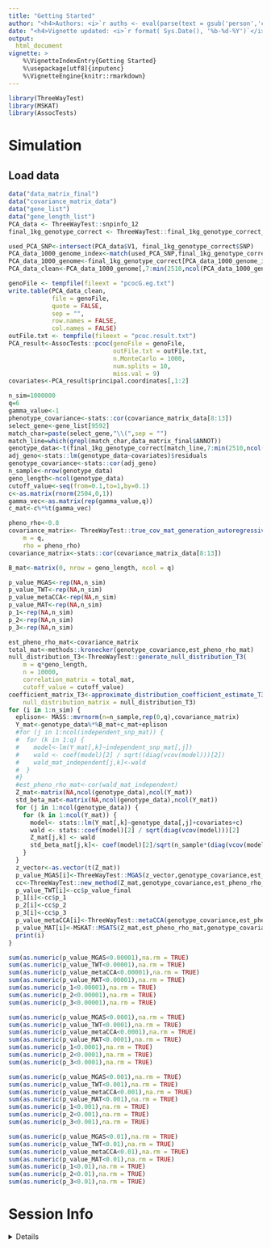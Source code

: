 ```yaml
---
title: "Getting Started" 
author: "<h4>Authors: <i>`r auths <- eval(parse(text = gsub('person','c',read.dcf('../DESCRIPTION', fields = 'Authors@R'))));paste(auths[names(auths)=='given'],auths[names(auths)=='family'], collapse = ', ')`</i></h4>" 
date: "<h4>Vignette updated: <i>`r format( Sys.Date(), '%b-%d-%Y')`</i></h4>"
output:
  html_document
vignette: >
    %\VignetteIndexEntry{Getting Started} 
    %\usepackage[utf8]{inputenc}
    %\VignetteEngine{knitr::rmarkdown}
---
```



```r
library(ThreeWayTest)
library(MSKAT)
library(AssocTests)
```

# Simulation

## Load data 

```r
data("data_matrix_final") 
data("covariance_matrix_data")
data("gene_list")
data("gene_length_list") 
PCA_data <- ThreeWayTest::snpinfo_12
final_1kg_genotype_correct <- ThreeWayTest::final_1kg_genotype_correct_sub
```


```r
used_PCA_SNP<-intersect(PCA_data$V1, final_1kg_genotype_correct$SNP)
PCA_data_1000_genome_index<-match(used_PCA_SNP,final_1kg_genotype_correct$SNP)
PCA_data_1000_genome<-final_1kg_genotype_correct[PCA_data_1000_genome_index,]
PCA_data_clean<-PCA_data_1000_genome[,7:min(2510,ncol(PCA_data_1000_genome))]

genoFile <- tempfile(fileext = "pcocG.eg.txt")
write.table(PCA_data_clean, 
            file = genoFile, 
            quote = FALSE,
            sep = "", 
            row.names = FALSE, 
            col.names = FALSE)
outFile.txt <- tempfile(fileext = "pcoc.result.txt")
PCA_result<-AssocTests::pcoc(genoFile = genoFile,
                             outFile.txt = outFile.txt,
                             n.MonteCarlo = 1000,
                             num.splits = 10,
                             miss.val = 9)
covariates<-PCA_result$principal.coordinates[,1:2]

```


```r

n_sim=1000000
q=6
gamma_value<-1
phenotype_covariance<-stats::cor(covariance_matrix_data[8:13])
select_gene<-gene_list[9592]
match_char=paste(select_gene,"\\(",sep = "")
match_line=which(grepl(match_char,data_matrix_final$ANNOT))
genotype_data<-t(final_1kg_genotype_correct[match_line,7:min(2510,ncol(final_1kg_genotype_correct))])
adj_geno<-stats::lm(genotype_data~covariates)$residuals
genotype_covariance<-stats::cor(adj_geno)
n_sample<-nrow(genotype_data)
geno_length<-ncol(genotype_data)
cutoff_value<-seq(from=0.1,to=1,by=0.1)
c<-as.matrix(rnorm(2504,0,1))
gamma_vec<-as.matrix(rep(gamma_value,q))
c_mat<-c%*%t(gamma_vec)
```

```r
pheno_rho<-0.8
covariance_matrix<- ThreeWayTest::true_cov_mat_generation_autoregressive(
    m = q, 
    rho = pheno_rho)
covariance_matrix<-stats::cor(covariance_matrix_data[8:13])

B_mat<-matrix(0, nrow = geno_length, ncol = q)

p_value_MGAS<-rep(NA,n_sim)
p_value_TWT<-rep(NA,n_sim)
p_value_metaCCA<-rep(NA,n_sim)
p_value_MAT<-rep(NA,n_sim)
p_1<-rep(NA,n_sim)
p_2<-rep(NA,n_sim)
p_3<-rep(NA,n_sim)

```

```r

est_pheno_rho_mat<-covariance_matrix
total_mat<-methods::kronecker(genotype_covariance,est_pheno_rho_mat)
null_distribution_T3<-ThreeWayTest::generate_null_distribution_T3(
    m = q*geno_length,
    n = 10000,
    correlation_matrix = total_mat,
    cutoff_value = cutoff_value)
coefficient_matrix_T3<-approximate_distribution_coefficient_estimate_T3(
    null_distribution_matrix = null_distribution_T3)
for (i in 1:n_sim) {
  eplison<- MASS::mvrnorm(n=n_sample,rep(0,q),covariance_matrix)
  Y_mat<-genotype_data%*%B_mat+c_mat+eplison
  #for (j in 1:ncol(independent_snp_mat)) {
  #  for (k in 1:q) {
  #    model<-lm(Y_mat[,k]~independent_snp_mat[,j])
  #    wald <- coef(model)[2] / sqrt((diag(vcov(model)))[2])
  #    wald_mat_independent[j,k]<-wald
  #  }
  #}
  #est_pheno_rho_mat<-cor(wald_mat_independent)
  Z_mat<-matrix(NA,ncol(genotype_data),ncol(Y_mat))
  std_beta_mat<-matrix(NA,ncol(genotype_data),ncol(Y_mat))
  for (j in 1:ncol(genotype_data)) {
    for (k in 1:ncol(Y_mat)) {
      model<- stats::lm(Y_mat[,k]~genotype_data[,j]+covariates+c)
      wald <- stats::coef(model)[2] / sqrt(diag(vcov(model)))[2]
      Z_mat[j,k] <- wald
      std_beta_mat[j,k]<- coef(model)[2]/sqrt(n_sample*(diag(vcov(model))[2]))
    }
  }
  z_vector<-as.vector(t(Z_mat))
  p_value_MGAS[i]<-ThreeWayTest::MGAS(z_vector,genotype_covariance,est_pheno_rho_mat)
  cc<-ThreeWayTest::new_method(Z_mat,genotype_covariance,est_pheno_rho_mat,cutoff_value,coefficient_matrix_T3)
  p_value_TWT[i]<-cc$p_value_final
  p_1[i]<-cc$p_1
  p_2[i]<-cc$p_2
  p_3[i]<-cc$p_3
  p_value_metaCCA[i]<-ThreeWayTest::metaCCA(genotype_covariance,est_pheno_rho_mat,std_beta_mat,n_sample)
  p_value_MAT[i]<-MSKAT::MSATS(Z_mat,est_pheno_rho_mat,genotype_covariance)$p.value[1]
  print(i)
}
```
 

```r
sum(as.numeric(p_value_MGAS<0.00001),na.rm = TRUE)
sum(as.numeric(p_value_TWT<0.00001),na.rm = TRUE)
sum(as.numeric(p_value_metaCCA<0.00001),na.rm = TRUE)
sum(as.numeric(p_value_MAT<0.00001),na.rm = TRUE)
sum(as.numeric(p_1<0.00001),na.rm = TRUE)
sum(as.numeric(p_2<0.00001),na.rm = TRUE)
sum(as.numeric(p_3<0.00001),na.rm = TRUE)

sum(as.numeric(p_value_MGAS<0.0001),na.rm = TRUE)
sum(as.numeric(p_value_TWT<0.0001),na.rm = TRUE)
sum(as.numeric(p_value_metaCCA<0.0001),na.rm = TRUE)
sum(as.numeric(p_value_MAT<0.0001),na.rm = TRUE)
sum(as.numeric(p_1<0.0001),na.rm = TRUE)
sum(as.numeric(p_2<0.0001),na.rm = TRUE)
sum(as.numeric(p_3<0.0001),na.rm = TRUE)

sum(as.numeric(p_value_MGAS<0.001),na.rm = TRUE)
sum(as.numeric(p_value_TWT<0.001),na.rm = TRUE)
sum(as.numeric(p_value_metaCCA<0.001),na.rm = TRUE)
sum(as.numeric(p_value_MAT<0.001),na.rm = TRUE)
sum(as.numeric(p_1<0.001),na.rm = TRUE)
sum(as.numeric(p_2<0.001),na.rm = TRUE)
sum(as.numeric(p_3<0.001),na.rm = TRUE)

sum(as.numeric(p_value_MGAS<0.01),na.rm = TRUE)
sum(as.numeric(p_value_TWT<0.01),na.rm = TRUE)
sum(as.numeric(p_value_metaCCA<0.01),na.rm = TRUE)
sum(as.numeric(p_value_MAT<0.01),na.rm = TRUE)
sum(as.numeric(p_1<0.01),na.rm = TRUE)
sum(as.numeric(p_2<0.01),na.rm = TRUE)
sum(as.numeric(p_3<0.01),na.rm = TRUE)
```



# Session Info 

<details> 

```r
utils::sessionInfo()
```

</details>  

<br>
